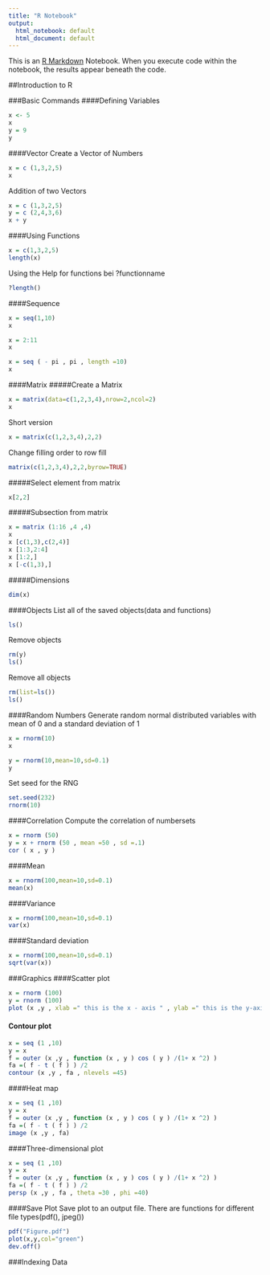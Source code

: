 ```yaml
---
title: "R Notebook"
output:
  html_notebook: default
  html_document: default
---
```


This is an [R Markdown](http://rmarkdown.rstudio.com) Notebook. When you execute code within the notebook, the results appear beneath the code.

##Introduction to R

###Basic Commands
####Defining Variables
```r
x <- 5
x
y = 9
y
```
####Vector
Create a Vector of Numbers
```r
x = c (1,3,2,5)
x
```
Addition of two Vectors
```r
x = c (1,3,2,5)
y = c (2,4,3,6)
x + y
```
####Using Functions
```r
x = c(1,3,2,5)
length(x)
```

Using the Help for functions bei ?functionname
```r
?length()
```
####Sequence 
```r
x = seq(1,10)
x
```
```r
x = 2:11
x
```
```r
x = seq ( - pi , pi , length =10)
x
```

####Matrix
#####Create a Matrix
```r
x = matrix(data=c(1,2,3,4),nrow=2,ncol=2)
x
```
Short version
```r
x = matrix(c(1,2,3,4),2,2)
```

Change filling order to row fill
```r
matrix(c(1,2,3,4),2,2,byrow=TRUE)
```
#####Select element from matrix
```r
x[2,2]
```
#####Subsection from matrix
```r
x = matrix (1:16 ,4 ,4)
x
x [c(1,3),c(2,4)]
x [1:3,2:4]
x [1:2,]
x [-c(1,3),]
```
#####Dimensions
```r
dim(x)
```


####Objects
List all of the saved objects(data and functions)
```r
ls()
```
Remove objects
```r
rm(y)
ls()
```
Remove all objects
```r
rm(list=ls())
ls()
```



####Random Numbers
Generate random normal distributed variables with mean of 0 and a standard deviation of 1
```r
x = rnorm(10)
x
```
```r
y = rnorm(10,mean=10,sd=0.1)
y
```
Set seed for the RNG
```r
set.seed(232)
rnorm(10)
```

####Correlation
Compute the correlation of numbersets
```r
x = rnorm (50)
y = x + rnorm (50 , mean =50 , sd =.1)
cor ( x , y )
```
####Mean
```r
x = rnorm(100,mean=10,sd=0.1)
mean(x)
```
####Variance
```r
x = rnorm(100,mean=10,sd=0.1)
var(x)
```
####Standard deviation
```r
x = rnorm(100,mean=10,sd=0.1)
sqrt(var(x))
```
###Graphics
####Scatter plot
```r
x = rnorm (100)
y = rnorm (100)
plot (x ,y , xlab =" this is the x - axis " , ylab =" this is the y-axis", main =" Plot of X vs Y")
```

#### Contour plot
```r
x = seq (1 ,10)
y = x
f = outer (x ,y , function (x , y ) cos ( y ) /(1+ x ^2) )
fa =( f - t ( f ) ) /2
contour (x ,y , fa , nlevels =45)
```
####Heat map
```r
x = seq (1 ,10)
y = x
f = outer (x ,y , function (x , y ) cos ( y ) /(1+ x ^2) )
fa =( f - t ( f ) ) /2
image (x ,y , fa)
```
####Three-dimensional plot

```r
x = seq (1 ,10)
y = x
f = outer (x ,y , function (x , y ) cos ( y ) /(1+ x ^2) )
fa =( f - t ( f ) ) /2
persp (x ,y , fa , theta =30 , phi =40)

```

####Save Plot
Save plot to an output file. There are functions for different file types(pdf(), jpeg())
```r
pdf("Figure.pdf")
plot(x,y,col="green")
dev.off()
```

###Indexing Data

